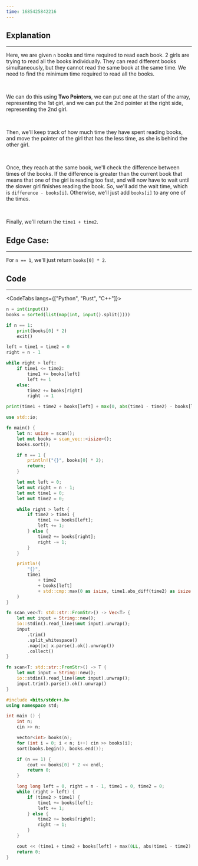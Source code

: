 ```yaml
---
time: 1685425842216
---
```


## Explanation

<hr />

Here, we are given `n` books and time required to read each book. 2 girls are trying to read all the books individually. They can read different books simultaneously, but they cannot read the same book at the same time. We need to find the minimum time required to read all the books.

<br />

We can do this using **Two Pointers**, we can put one at the start of the array, representing the 1st girl, and we can put the 2nd pointer at the right side, representing the 2nd girl.

<br />

Then, we'll keep track of how much time they have spent reading books, and move the pointer of the girl that has the less time, as she is behind the other girl. 

<br />

Once, they reach at the same book, we'll check the difference between times of the books. If the difference is greater than the current book that means that one of the girl is reading too fast, and will now have to wait until the slower girl finishes reading the book. So, we'll add the wait time, which is `difference - books[i]`. Otherwise, we'll just add `books[i]` to any one of the times.

<br />

Finally, we'll return the `time1 + time2`.

## Edge Case:

<hr />

For `n == 1`, we'll just return `books[0] * 2`.

## Code

<hr />

<CodeTabs langs={["Python", "Rust", "C++"]}>

```python
n = int(input())
books = sorted(list(map(int, input().split())))

if n == 1:
    print(books[0] * 2)
    exit()

left = time1 = time2 = 0
right = n - 1

while right > left:
    if time1 <= time2:
        time1 += books[left]
        left += 1
    else:
        time2 += books[right]
        right -= 1

print(time1 + time2 + books[left] + max(0, abs(time1 - time2) - books[left]))
```

```rust
use std::io;

fn main() {
    let n: usize = scan();
    let mut books = scan_vec::<isize>();
    books.sort();

    if n == 1 {
        println!("{}", books[0] * 2);
        return;
    }

    let mut left = 0;
    let mut right = n - 1;
    let mut time1 = 0;
    let mut time2 = 0;

    while right > left {
        if time2 > time1 {
            time1 += books[left];
            left += 1;
        } else {
            time2 += books[right];
            right -= 1;
        }
    }

    println!(
        "{}",
        time1
            + time2
            + books[left]
            + std::cmp::max(0 as isize, time1.abs_diff(time2) as isize - books[left])
    )
}

fn scan_vec<T: std::str::FromStr>() -> Vec<T> {
    let mut input = String::new();
    io::stdin().read_line(&mut input).unwrap();
    input
        .trim()
        .split_whitespace()
        .map(|x| x.parse().ok().unwrap())
        .collect()
}

fn scan<T: std::str::FromStr>() -> T {
    let mut input = String::new();
    io::stdin().read_line(&mut input).unwrap();
    input.trim().parse().ok().unwrap()
}
```

```cpp
#include <bits/stdc++.h>
using namespace std;

int main () {
    int n;
    cin >> n;

    vector<int> books(n);
    for (int i = 0; i < n; i++) cin >> books[i];
    sort(books.begin(), books.end());

    if (n == 1) {
        cout << books[0] * 2 << endl;
        return 0;
    }

    long long left = 0, right = n - 1, time1 = 0, time2 = 0;
    while (right > left) {
        if (time2 > time1) {
            time1 += books[left];
            left += 1;
        } else {
            time2 += books[right];
            right -= 1;
        }
    }

    cout << (time1 + time2 + books[left] + max(0LL, abs(time1 - time2) - books[left])) << endl;;
    return 0;
}
```

</CodeTabs>

